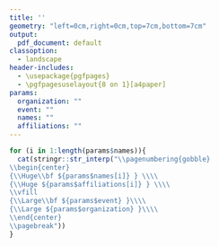 ```yaml
---
title: ''
geometry: "left=0cm,right=0cm,top=7cm,bottom=7cm"
output:
  pdf_document: default
classoption: 
  - landscape
header-includes:
  - \usepackage{pgfpages}
  - \pgfpagesuselayout{8 on 1}[a4paper]
params:
  organization: ""
  event: ""
  names: ""
  affiliations: ""
---
```


```r
for (i in 1:length(params$names)){
  cat(stringr::str_interp("\\pagenumbering{gobble}
\\begin{center}
{\\Huge\\bf ${params$names[i]} } \\\\
{\\Huge ${params$affiliations[i]} } \\\\
\\vfill
{\\Large\\bf ${params$event} }\\\\
{\\Large ${params$organization} }\\\\
\\end{center}
\\pagebreak"))
}
```



